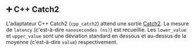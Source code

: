 
## ➕ C++ Catch2

L'adaptateur C++ Catch2 (`cpp_catch2`) attend une sortie [Catch2](https://github.com/catchorg/Catch2).
La mesure de `latency` (c'est-à-dire `nanosecondes (ns)`) est recueillie.
Les `lower_value` et `upper_value` sont une déviation standard en dessous et au-dessus de la moyenne (c'est-à-dire `value`) respectivement.

<MakeCppCatch2 />